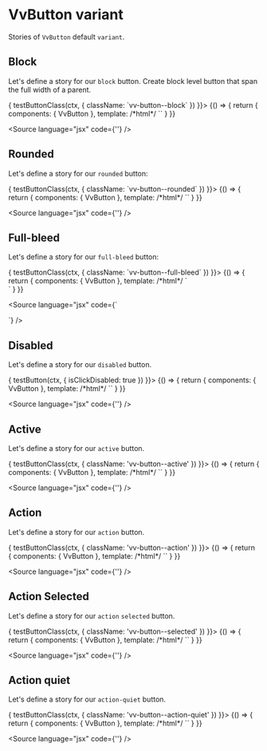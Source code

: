 
<Meta title="Components/Button/Variant" />

# VvButton variant

Stories of `VvButton` default `variant`.

## Block

Let's define a story for our `block` button.
Create block level button that span the full width of a parent.

<Canvas>
	<Story
		name="block"
		play={async (ctx) => {
			testButtonClass(ctx, {
				className: `vv-button--block`
			})
		}}>
		{() => {
			return {
				components: { VvButton },
				template:
					/*html*/
					`<vv-button label="Block" block />`
			}
		}}
	</Story>
</Canvas>

<Source language="jsx" code={'<vv-button label="Block" block />'} />

## Rounded

Let's define a story for our `rounded` button:

<Canvas>
	<Story
		name="rounded"
		play={async (ctx) => {
			testButtonClass(ctx, {
				className: `vv-button--rounded`
			})
		}}>
		{() => {
			return {
				components: { VvButton },
				template:
					/*html*/
					`<vv-button label="Rounded" rounded />`
			}
		}}
	</Story>
</Canvas>

<Source language="jsx" code={'<vv-button label="Rounded" rounded />'} />

## Full-bleed

Let's define a story for our `full-bleed` button:

<Canvas>
	<Story
		name="full-bleed"
		play={async (ctx) => {
			testButtonClass(ctx, {
				className: `vv-button--full-bleed`
			})
		}}>
		{() => {
			return {
				components: { VvButton },
				template:
					/*html*/
					`<div class="flex gap-4">
						<vv-button label="Full bleed" full-bleed />
					</div>`
			}
		}}
	</Story>
</Canvas>

<Source
	language="jsx"
	code={`<div class="flex gap-4">
	<vv-button label="Full bleed" full-bleed />
</div>`}
/>

## Disabled

Let's define a story for our `disabled` button.

<Canvas>
	<Story
		name="disabled"
		play={async (ctx) => {
			testButton(ctx, {
				isClickDisabled: true
			})
		}}>
		{() => {
			return {
				components: { VvButton },
				template:
					/*html*/
					`<vv-button label="Disabled" disabled />`
			}
		}}
	</Story>
</Canvas>

<Source language="jsx" code={'<vv-button label="Disabled" disabled />'} />

## Active

Let's define a story for our `active` button.

<Canvas>
	<Story
		name="active"
		play={async (ctx) => {
			testButtonClass(ctx, {
				className: 'vv-button--active'
			})
		}}>
		{() => {
			return {
				components: { VvButton },
				template:
					/*html*/
					`<vv-button label="Active" active />`
			}
		}}
	</Story>
</Canvas>

<Source language="jsx" code={'<vv-button label="Active" active />'} />

## Action

Let's define a story for our `action` button.

<Canvas>
	<Story
		name="action"
		play={async (ctx) => {
			testButtonClass(ctx, {
				className: 'vv-button--action'
			})
		}}>
		{() => {
			return {
				components: { VvButton },
				template:
					/*html*/
					`<vv-button label="Action" action />`
			}
		}}
	</Story>
</Canvas>

<Source language="jsx" code={'<vv-button label="Action" action />'} />

## Action Selected

Let's define a story for our `action` `selected` button.

<Canvas>
	<Story
		name="selected"
		play={async (ctx) => {
			testButtonClass(ctx, {
				className: 'vv-button--selected'
			})
		}}>
		{() => {
			return {
				components: { VvButton },
				template:
					/*html*/
					`<vv-button label="Action Selected" action selected />`
			}
		}}
	</Story>
</Canvas>

<Source language="jsx" code={'<vv-button label="Action" action selected />'} />

## Action quiet

Let's define a story for our `action-quiet` button.

<Canvas>
	<Story
		name="action-quiet"
		play={async (ctx) => {
			testButtonClass(ctx, {
				className: 'vv-button--action-quiet'
			})
		}}>
		{() => {
			return {
				components: { VvButton },
				template:
					/*html*/
					`<vv-button label="Action quiet" action-quiet />`
			}
		}}
	</Story>
</Canvas>

<Source
	language="jsx"
	code={'<vv-button label="Action quiet" action-quiet />'}
/>
